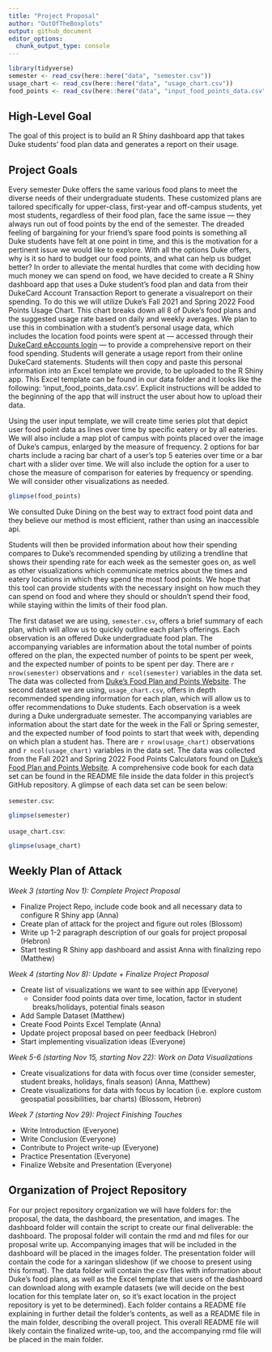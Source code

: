```yaml
---
title: "Project Proposal"
author: "OutOfTheBoxplots"
output: github_document
editor_options: 
  chunk_output_type: console
---
```

```r
library(tidyverse)
semester <- read_csv(here::here("data", "semester.csv"))
usage_chart <- read_csv(here::here("data", "usage_chart.csv"))
food_points <- read_csv(here::here("data", "input_food_points_data.csv"))
```

## High-Level Goal

The goal of this project is to build an R Shiny dashboard app that takes Duke 
students’ food plan data and generates a report on their usage.

## Project Goals

Every semester Duke offers the same various food plans to meet the diverse needs 
of their undergraduate students. These customized plans are tailored 
specifically for upper-class, first-year and off-campus students, yet most 
students, regardless of their food plan, face the same issue — they always run 
out of food points by the end of the semester. The dreaded feeling of bargaining 
for your friend’s spare food points is something all Duke students have felt at 
one point in time, and this is the motivation for a pertinent issue we would 
like to explore. With all the options Duke offers, why is it so hard to budget 
our food points, and what can help us budget better? In order to alleviate the 
mental hurdles that come with deciding how much money we can spend on food, we 
have decided to create a R Shiny dashboard app that uses a Duke student’s food 
plan and data from their DukeCard Account Transaction Report to generate a 
visualreport on their spending. To do this we will utilize Duke’s Fall 2021 and 
Spring 2022 Food Points Usage Chart. This chart breaks down all 8 of Duke’s food 
plans and the suggested usage rate based on daily and weekly averages. We plan 
to use this in combination with a student’s personal usage data, which includes 
the location food points were spent at — accessed through their [DukeCard eAccounts login](https://dukecard.duke.edu/manage-your-dukecard) — to provide a 
comprehensive report on their food spending. Students will generate a usage 
report from their online DukeCard statements. Students will then copy and paste this 
personal information into an Excel template we provide, to be uploaded to the R 
Shiny app. This Excel template can be found in our data folder and it looks like 
the following: 'input_food_points_data.csv'. 
Explicit instructions will be added to the beginning of the app that will
instruct the user about how to upload their data.

Using the user input template, we will create time series plot that depict user
food point data as lines over time by specific eatery or by all eateries. 
We will also include a map plot of campus with points placed over the image of 
Duke's campus, enlarged by the measure of frequency. 2 options for bar charts 
include a racing bar chart of a user's top 5 eateries over time or a bar chart
with a slider over time. We will also include the option for a user to chose 
the measure of comparison for eateries by frequency or spending. We will 
consider other visualizations as needed.


```r
glimpse(food_points)
```

We consulted Duke Dining on the best way to extract food point data and they 
believe our method is most efficient, rather than using an inaccessible api.

Students will then be provided information about how their spending compares to 
Duke's recommended spending by utilizing a trendline that shows their spending rate
for each week as the semester goes on, as well as other visualizations which 
communicate metrics about the times and eatery locations in which they spend the 
most food points. We hope that this tool can provide students with the necessary
insight on how much they can spend on food and where they should or shouldn’t 
spend their food, while staying within the limits of their food plan.

The first dataset we are using, `semester.csv`, offers a brief summary of each 
plan, which will allow us to quickly outline each plan’s offerings. Each 
observation is an offered Duke undergraduate food plan. The accompanying 
variables are information about the total number of points offered on the plan, 
the expected number of points to be spent per week, and the expected number of 
points to be spent per day. There are `r nrow(semester)` observations and 
`r ncol(semester)` variables in the data set. The data was collected from 
[Duke's Food Plan and Points Website](https://studentaffairs.duke.edu/dining/plans-points). 
The second dataset we are using, `usage_chart.csv`, offers in depth recommended 
spending information for each plan, which will allow us to offer recommendations 
to Duke students. Each observation is a week during a Duke undergraduate 
semester. The accompanying variables are information about the start date for 
the week in the Fall or Spring semester, and the expected number of food points 
to start that week with, depending on which plan a student has. There are 
`r nrow(usage_chart)` observations and `r ncol(usage_chart)` variables in the 
data set. The data was collected from the Fall 2021 and Spring 2022 Food Points 
Calculators found on [Duke's Food Plan and Points Website](https://studentaffairs.duke.edu/dining/plans-points). 
A comprehensive code book for each data set can be found in the README file 
inside the data folder in this project’s GitHub repository. A glimpse of each 
data set can be seen below:

`semester.csv`:
```r
glimpse(semester)
```

`usage_chart.csv`:
```r
glimpse(usage_chart)
```

## Weekly Plan of Attack

*Week 3 (starting Nov 1): Complete Project Proposal*

- Finalize Project Repo, include code book and all necessary data to configure R 
Shiny app (Anna)
- Create plan of attack for the project and figure out roles (Blossom)
- Write up 1-2 paragraph description of our goals for project proposal (Hebron)
- Start testing R Shiny app dashboard and assist Anna with finalizing repo 
(Matthew)

*Week 4 (starting Nov 8): Update + Finalize Project Proposal*

- Create list of visualizations we want to see within app (Everyone)
  - Consider food points data over time, location, factor in student 
  breaks/holidays, potential finals season
- Add Sample Dataset (Matthew)
- Create Food Points Excel Template (Anna)
- Update project proposal based on peer feedback (Hebron)
- Start implementing visualization ideas (Everyone)

*Week 5-6 (starting Nov 15, starting Nov 22): Work on Data Visualizations*

- Create visualizations for data with focus over time (consider semester, 
student breaks, holidays, finals season) (Anna, Matthew)
- Create visualizations for data with focus by location (i.e. explore custom 
geospatial possibilities, bar charts) (Blossom, Hebron)

*Week 7 (starting Nov 29): Project Finishing Touches*

- Write Introduction (Everyone)
- Write Conclusion (Everyone)
- Contribute to Project write-up (Everyone)
- Practice Presentation (Everyone)
- Finalize Website and Presentation (Everyone)

## Organization of Project Repository

For our project repository organization we will have folders for: the proposal, 
the data, the dashboard, the presentation, and images. The dashboard folder will 
contain the script to create our final deliverable: the dashboard. The proposal 
folder will contain the rmd and md files for our proposal write up. Accompanying 
images that will be included in the dashboard will be placed in the images 
folder. The presentation folder will contain the code for a xaringan slideshow 
(if we choose to present using this format). The data folder will contain the 
csv files with information about Duke's food plans, as well as the 
Excel template that users of the dashboard can download along with example
datasets (we will decide on the best location for this template later on,
so it's exact location in the project repository is yet to be determined). 
Each folder contains a README file explaining in further detail the folder’s
contents, as well as a README file in the main folder, describing the overall
project. This overall README file will likely contain the finalized write-up,
too, and the accompanying rmd file will be placed in the main folder. 

